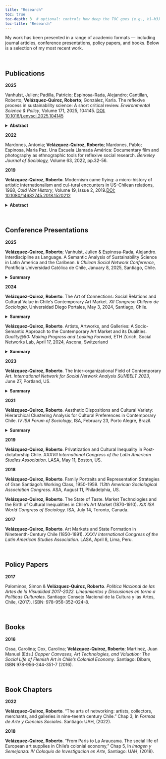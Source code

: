 ```yaml
---
title: "Research"
toc: true
toc-depth: 3  # optional: controls how deep the TOC goes (e.g., h1–h3)
toc-title: "Research"
---
```


My work has been presented in a range of academic formats — including journal articles, conference presentations, policy papers, and books. Below is a selection of my most recent work.

<br>

## Publications

**2025**

Vanhulst, Julien; Padilla, Patricio; Espinosa-Rada, Alejandro; Cantillan, Roberto; **Velázquez-Quiroz, Roberto**; González, Karla. The reflexive process in sustainability science: A short critical review. *Environmental Science & Policy*, Volume 171, 2025, 104145. [DOI: 10.1016/j.envsci.2025.104145](https://doi.org/10.1016/j.envsci.2025.104145)

<details>

<summary><strong>Abstract</strong></summary>

<br> Sustainability science has grown significantly as an interdisciplinary field in terms of publications and institutional relevance, yet continues to face substantial epistemological and methodological challenges. This article focuses on the critical self-reflection processes within sustainability science—defined as the systematic examination by scientists of their own knowledge production practices, methodologies, and epistemic foundations—as researchers actively construct this emerging field. This reflexive process, through which scientists critically assess both what they know and how they know it, plays a crucial role in consolidating sustainability science as a new scientific specialty. Through review of articles indexed in Web of Science (WoS) and SCOPUS up to July 2023 using key concepts of “science” and “sustainability” we identified 46 articles for analyzing these reflexive processes.

Our analysis reveals four cross-cutting dimensions structuring the field: 1) thematic delimitation, characterized by diversity yet fragmentation; 2) inter- and trans-disciplinary knowledge generation modes that, while widely endorsed, face significant implementation challenges; 3) the public and decisive character of knowledge; and 4) institutional configurations that both enable and constrain the field's development. The findings emphasize that sustainability science's reflexive process not only contributes to its own maturation as a scientific specialty but also offers valuable insights for broader societal questions regarding the production of relevant and public knowledge in the face of complex socio-ecological challenges. This reflexivity represents a distinctive feature that enables sustainability science to bridge disciplinary boundaries while fostering more participatory and transformative approaches to knowledge creation that can address pressing sustainability issues worldwide.

</details>

**2022**

Mardones, Antonia; **Velázquez-Quiroz, Roberto**; Mardones, Pablo; Espinosa, Maria Paz. Una Escuela Llamada América: Documentary film and photography as ethnographic tools for reflexive social research. *Berkeley Journal of Sociology,* Volume 63, 2022, pp.32-56.

**2019**

**Velázquez-Quiroz, Roberto**. Modernism came flying: a micro-history of artistic internationalism and cul-tural encounters in US-Chilean relations, 1968, *Cold War History*, Volume 19, Issue 2, 2019.[DOI: 10.1080/14682745.2018.1520212](https://doi.org/10.1080/14682745.2018.1520212)

<details>

<summary><strong>Abstract</strong></summary>

<br>

This work examines the diplomatic, political, and cultural impact of artistic internationalism on US-Chilean relations in 1968. Based on a micro-historical approach to the global Cold War, the article analyses the relationship between modernisation programmes and artistic modernism under the framework of the Alliance for Progress. The case study of ‘De Cézanne a Miró’, the most expensive art collection sent to Chile by the Museum of Modern Art in New York (MoMA), reveals the creation, exportation, and reception of a distinctive cultural ethos promoted by US agents. The article traces the transnational networks that defined cultural encounters in a crucial year for domestic and global politics.

</details>

<br>

## Conference Presentations

**2025**

**Velázquez-Quiroz, Roberto**; Vanhulst, Julien & Espinosa-Rada, Alejandro. Interdiscipline as Language. A Semantic Analysis of Sustainability Science in Latin America and the Caribean. *II Chilean Social Network Conference*, Pontificia Universidad Católica de Chile, January 8, 2025, Santiago, Chile.

<details>

<summary><strong>Summary</strong></summary>

<br>

| **Info** |   |
|------------------|------------------------------------------------------|
| **Title** | Interdiscipline as Language. A Semantic Analysis of Sustainability Science in Latin America and the Caribean |
| **Author(s)** | Velázquez-Quiroz, Roberto; Vanhulst, Julien; Espinosa-Rada, Alenadro |
| **Labels** | Sociology of Science, Sustainability Science, Structural Topic Models |
| **Language** | English |
| **Event** | II Chilean Social Network Conference |
| **Venue** | Pontificia Universidad Católica de Chile |
| **Date** | January 8, 2025 |
| **Location** | Santiago, Chile |
| **Link** | [here](https://www.chisocnet.org/chisocnet-conference/conference-2025) |

------------------------------------------------------------------------

Interdisciplinary research is increasingly recognized as essential to address complex challenges in scientific production. However, understanding how interdisciplinarity shapes scientific ideas remains an open question. This presentation introduces a methodological framework in text analysis and mining to assess interdisciplinary integration in sustainability science using a semantic approach. By applying Structural Topic Models (STM) to a large corpus of academic publications from Latin America and the Caribbean (2000–2021), the paper examines how language structures influence scientific discourse.

Our analysis identifies key thematic trends in sustainability research, demonstrating that interdisciplinarity has evolved from fragmented disciplinary approaches to more integrated knowledge frameworks. Specifically, findings indicate that interdisciplinary integration significantly impacts topic prevalence, with energy research serving as a case study of how interdisciplinarity shapes the semantic structure of sustainability science. The results reveal that high levels of interdisciplinarity were initially associated with a lower level of involvement in energy-related discussions, but became a strong predictor of topic prominence in later periods.

<br>

![Fig: Two-mode Relational Simmilarity on Abstract Corpora](img/con2.png){width="70%"}

</details>

**2024**

**Velázquez-Quiroz, Roberto**. The Art of Connections: Social Relations and Cultural Value in Chile's Contemporary Art Market. *XII Congreso Chileno de Sociología*, Universidad Diego Portales, May 3, 2024, Santiago, Chile.

<details>

<summary><strong>Summary</strong></summary>

<br>

| **Info** |   |
|-----------------|-------------------------------------------------------|
| **Title** | The Conditions of Success in the Contemporary Art Market |
| **Author(s)** | Velázquez-Quiroz, Roberto |
| **Labels** | Cultural Sociology, Statistics, Contemporary Art |
| **Language** | Spanish |
| **Event** | XII Congreso Chileno de Sociología |
| **Venue** | Universidad Diego Portales |
| **Date** | May 3, 2024 |
| **Location** | Santiago, Chile |
| **Link** | [here](https://www.udp.cl/agenda/xii-congreso-chileno-de-sociologia/) |

------------------------------------------------------------------------

This presentation explores the conditions that shape artistic success in cultural markets where private investment and philanthropy are not dominant forces in cultural production. Using the Chilean context—characterized by a strong model of state cultural funding—the analysis revisits and challenges Bones' (1989) assumptions by presenting empirical evidence supporting the hypothesis that social connections remain critical, particularly those involving public institutions, policymakers, and cultural gatekeepers.

Methodologically, the study employs a predictive framework based on generalized linear models (GLMs), using artists' funding-related attributes as key predictors of market success. Specifically, it estimates the probability of contemporary art sales through two-level hierarchical models that account for contextual variation across time and space. This approach enables the analysis to assess how different forms of institutional support influence sales performance, particularly in relation to the economic disruption caused by the COVID-19 pandemic.

<br>

![Fig: Covariate Effect Comparison](img/con1.png){width="70%"}

</details>

**Velázquez-Quiroz, Roberto**.  Artists, Artworks, and Galleries: A Socio-Semantic Approach to the Contemporary Art Market and its Dualities. *Duality\@50: Making Progress and Looking Forward*, ETH Zürich, Social Networks Lab, April 17, 2024, Ascona, Switzerland

<details>

<summary><strong>Summary</strong></summary>

<br>

| **Info** |   |
|------------------|------------------------------------------------------|
| **Title** | Artists, Artworks, and Galleries: A Socio-Semantic Approach to the Contemporary Art Market and its Dualities |
| **Author(s)** | Velázquez-Quiroz, Roberto |
| **Labels** | Social Network Analysis, Two-mode Networks, Cultural Sociology, Contemporary Art |
| **Language** | English |
| **Event** | Duality\@50: Making Progress and Looking Forward |
| **Venue** | ETH Zürich, Social Networks Lab |
| **Date** | April 4, 2024 |
| **Location** | Ascona, Switzerland |
| **Link** | [here](https://sn.ethz.ch/events/dualityat50.html) |

------------------------------------------------------------------------

In recent years, social scientists have increasingly focused on the production of cultural value as a prime example of the structure-content duality. Building on Ronald Breiger's seminal work (1974), this presentation offers a socio-semantic network analysis of the contemporary art market, exploring the underlying mechanisms that shape its organizing principles. The research contributes to the existing literature by adopting a relational perspective to address core questions previously overlooked by economic and cultural analyses. Specifically, it examines the roles of organizational cultures and aesthetic topics in structuring the market for symbolic goods, the significance of various connections for competitiveness in the art scene, and the impact of social networks on access to social and symbolic resources in the art world. Methodologically this work combines Multilevel Exponential Random Graphs (MERGMs) and Structural Topic Models (STMs).

<br>

![Fig: Socio-semantic Network of Contemporary Art (Early-career Artists).](img/con3.png){width="70%"}

</details>

**2023**

**Velázquez-Quiroz, Roberto**. The Inter-organizational Field of Contemporary Art. *International Network for Social Network Analysis SUNBELT 2023*, June 27, Portland, US.

<details>

<summary><strong>Summary</strong></summary>

<br>

| **Info** |   |
|------------------|------------------------------------------------------|
| **Title** | The Inter-organizational Field of Contemporary Art |
| **Author(s)** | Velázquez-Quiroz, Roberto |
| **Labels** | Social Network Analysis, Two-mode Networks, Cultural Sociology, Contemporary Art |
| **Language** | English |
| **Event** | International Network for Social Network Analysis SUNBELT |
| **Venue** | SUNBELT |
| **Date** | June 27, 2023 |
| **Location** | Portland, US |
| **Link** | [here](https://www.insna.org/events/sunbelt-2023) |

------------------------------------------------------------------------

In recent years, the study of organizational fields within creative networks has become a focal point for examining both formal and informal relationships that contribute to value-making processes. This presentation centers on the inter-organizational field of contemporary art to empirically assess how 'valuable' art pieces emerge as a byproduct of the brokerage power exercised by organizations. By adopting a two-mode network perspective, this work provides an empirical approach to a classical sociological issue: under what conditions can homophilic selection affect access to material and symbolic resources in the art world? Ultimately, it seeks to determine which types of connections are crucial for convincing the art scene of an artist's creative potential.

</details>

**2021**

**Velázquez-Quiroz, Roberto**.  Aesthetic Dispositions and Cultural Variety: Hierarchical Clustering Analysis for Cultural Preferences in Contemporary Chile. *IV ISA Forum of Sociology*, ISA, February 23, Porto Alegre, Brazil.

<details>

<summary><strong>Summary</strong></summary>

<br>

| **Info** |   |
|------------------|------------------------------------------------------|
| **Title** | Aesthetic Dispositions and Cultural Variety: Hierarchical Clustering Analysis for Cultural Preferences in Contemporary Chile |
| **Author(s)** | Velázquez-Quiroz, Roberto |
| **Labels** | Cultural Consumption, Cultural Sociology, Hierarchical Clustering |
| **Language** | English |
| **Event** | IV ISA Forum of Sociology |
| **Venue** | SA |
| **Date** | February 23, 2021 |
| **Location** | Porto Alegre, Brazil |
| **Link** | [here](https://www.isa-sociology.org/en/conferences/forum/porto-alegre-2021) |

------------------------------------------------------------------------

The presentation investigates the impact of Chile's neoliberal cultural production reforms on aesthetic preferences and cultural repertoires. Using longitudinal data, the analysis estimates consumer patterns based on variations in aesthetic tastes across ten fields of cultural production. Hierarchical clustering is employed to categorize consumers into three types: omnivores, univores, and those with cultural variety. The study evaluates individual attributes influencing taste preferences, including gender, age, ethnicity, educational attainment, and the aesthetic dispositions reported by respondents.

</details>

**2019**

**Velázquez-Quiroz, Roberto**.  Privatization and Cultural Inequality in Post-dictatorship Chile. *XXXVII International Congress of the Latin American Studies Association*. LASA, May 11, Boston, US.

**2018**

**Velázquez-Quiroz, Roberto**.  Family Portraits and Representation Strategies of Gran Santiago’s Working Class, 1950-1959. *113th American Sociological Association Congress.* ASA, August 11, Philadelphia, US.

**Velázquez-Quiroz, Roberto**.  The State of Taste. Market Technologies and the Birth of Cultural Inequalities in Chile’s Art Market (1870-1910). *XIX ISA World Congress of Sociology.* ISA, July 14, Toronto, Canada.

**2017**

**Velázquez-Quiroz, Roberto**. Art Markets and State Formation in Nineteenth-Century Chile (1850-1891). *XXXV International Congress of the Latin American Studies Association*. LASA, April 8, Lima, Peru.

<br>

## Policy Papers

**2017**

Palominos, Simon & **Velázquez-Quiroz, Roberto**. *Política Nacional de las Artes de la Visualidad 2017-2022. Lineamientos y Discusiones en torno a Políticas Culturales.* Santiago: Consejo Nacional de la Cultura y las Artes, Chile, (2017). ISBN: 978-956-352-024-8.

<br>

## Books

**2016**

Ossa, Carolina; Cox, Carolina; **Velázquez-Quiroz, Roberto**; Martinez, Juan Manuel (Eds.) *Copper Canvases, Art Technologies, and Valuation: The Social Life of Flemish Art in Chile’s Colonial Economy*. Santiago: Dibam, ISBN 978-956-244-351-7 (2016).

<br>

## Book Chapters

**2022**

**Velázquez-Quiroz, Roberto**. “The arts of networking: artists, collectors, merchants, and galleries in nine-teenth century Chile.” Chap 3, In *Formas de Arte y Ciencias Sociales*. Santiago: UAH, (2022).

**2018**

**Velázquez-Quiroz, Roberto**. “From Paris to La Araucanıa. The social life of European art supplies in Chile’s colonial economy,” Chap 5, In *Imagen y Semejanza: IV Coloquio de Investigacion en Arte*, Santiago: UAH, (2018).

<br>
